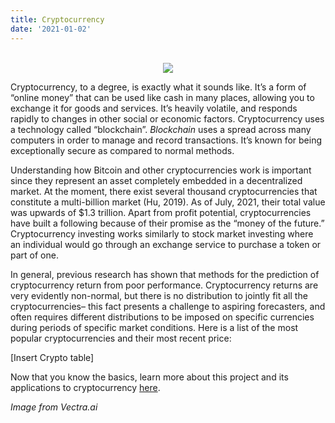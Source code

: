 ```yaml
---
title: Cryptocurrency
date: '2021-01-02'
---
```

<center>
</br>
<img src="https://assets-global.website-files.com/5bc662b786ecfc12c8d29e0b/5d07c76a696bfc4b3cb88294_cryptocurrency.jpg">
</center>

Cryptocurrency, to a degree, is exactly what it sounds like. It’s a form of “online money” that can be used like cash in many places, allowing you to exchange it for goods and services. It’s heavily volatile, and responds rapidly to changes in other social or economic factors. Cryptocurrency uses a technology called “blockchain”. *Blockchain* uses a spread across many computers in order to manage and record transactions. It’s known for being exceptionally secure as compared to normal methods.

Understanding how Bitcoin and other cryptocurrencies work is important since they represent an asset completely embedded in a decentralized market. At the moment, there exist several thousand cryptocurrencies that constitute a multi-billion market (Hu, 2019). As of July, 2021, their total value was upwards of $1.3 trillion. Apart from profit potential, cryptocurrencies have built a following because of their promise as the “money of the future.” Cryptocurrency investing works similarly to stock market investing where an individual would go through an exchange service to purchase a token or part of one.

In general, previous research has shown that methods for the prediction of cryptocurrency return from poor performance. Cryptocurrency returns are very evidently non-normal, but there is no distribution to jointly fit all the cryptocurrencies– this fact presents a challenge to aspiring forecasters, and often requires different distributions to be imposed on specific currencies during periods of specific market conditions.
Here is a list of the most popular cryptocurrencies and their most recent price:

[Insert Crypto table]

Now that you know the basics, learn more about this project and its applications to cryptocurrency [here](https://wucrypto-project.netlify.app/).

*Image from Vectra.ai*
